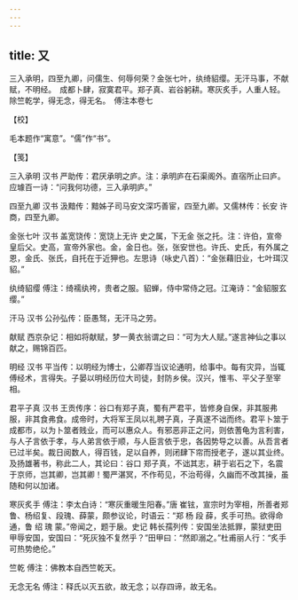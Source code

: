 ```yaml
---
---
---
```

title: 又
---







三入承明，四至九卿，问儒生、何辱何荣？金张七叶，纨绮貂缨。无汗马事，不献赋，不明经。　成都卜肆，寂寞君平。郑子真、岩谷躬耕。寒灰炙手，人重人轻。除竺乾学，得无念，得无名。　傅注本卷七





【校】


毛本题作“寓意”。“儒”作“书”。





【笺】


三入承明 汉书 严助传：君厌承明之庐。注：承明庐在石渠阁外。直宿所止曰庐。应璩百一诗：“问我何功德，三入承明庐。”

四至九卿 汉书 汲黯传：黯姊子司马安文深巧善宦，四至九卿。又儒林传：长安 许商，四至九卿。

金张七叶 汉书 盖宽饶传：宽饶上无许 史之属，下无金 张之托。注：许伯，宣帝皇后父。史高，宣帝外家也。金，金日也。张，张安世也。许氏、史氏，有外属之恩，金氏、张氏，自托在于近狎也。左思诗（咏史八首）：“金张藉旧业，七叶珥汉貂。”

纨绮貂缨 傅注：绮襦纨袴，贵者之服。貂蝉，侍中常侍之冠。江淹诗：“金貂服玄缨。”

汗马 汉书 公孙弘传：臣愚驽，无汗马之劳。

献赋 西京杂记：相如将献赋，梦一黄衣翁谓之曰：“可为大人赋。”遂言神仙之事以献之，赐锦百匹。

明经 汉书 平当传：以明经为博士，公卿荐当议论通明，给事中。每有灾异，当辄傅经术，言得失。子晏以明经历位大司徒，封防乡侯。汉兴，惟韦、平父子至宰相。

君平子真 汉书 王贡传序：谷口有郑子真，蜀有严君平，皆修身自保，非其服弗服，非其食弗食。成帝时，大将军王凤以礼聘子真，子真遂不诎而终。君平卜筮于成都市，以为卜筮者贱业，而可以惠众人。有邪恶非正之问，则依蓍龟为言利害，与人子言依于孝，与人弟言依于顺，与人臣言依于忠，各因势导之以善。从吾言者已过半矣。裁日阅数人，得百钱，足以自养，则闭肆下帘而授老子，遂以其业终。及扬雄著书，称此二人，其论曰：谷口 郑子真，不诎其志，耕于岩石之下，名震于京师，岂其卿，岂其卿！蜀严湛冥，不作苟见，不治苟得，久幽而不改其操，虽随和何以加诸。

寒灰炙手 傅注：李太白诗：“寒灰重暖生阳春。”唐 崔铉，宣宗时为宰相，所善者郑鲁、杨绍复、段瑰、薛蒙，颇参议论，时语云：“郑 杨 段 薛，炙手可热。欲得命通，鲁 绍 瑰 蒙。”帝闻之，题于扆。史记 韩长孺列传：安国坐法抵罪，蒙狱吏田甲辱安国，安国曰：“死灰独不复然乎？”田甲曰：“然即溺之。”杜甫丽人行：“炙手可热势绝伦。”

竺乾 傅注：佛教本自西竺乾天。

无念无名 傅注：释氏以灭五欲，故无念；以存四谛，故无名。